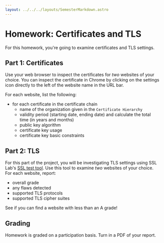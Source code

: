 ```yaml
---
layout: ../../../layouts/SemesterMarkdown.astro
---
```


# Homework: Certificates and TLS

For this homework, you're going to examine certificates and TLS settings.

## Part 1: Certificates

Use your web browser to inspect the certificates for _two_ websites of your
choice. You can inspect the certificate in Chrome by clicking on the settings
icon directly to the left of the website name in the URL bar.

For each website, list the following:

- for each certificate in the certificate chain
  - name of the organization given in the `Certificate Hierarchy`
  - validity period (starting date, ending date) and calculate the total time
    (in years and months)
  - public key algorithm
  - certificate key usage
  - certificate key basic constraints

## Part 2: TLS

For this part of the project, you will be investigating TLS settings using SSL
Lab's [SSL test tool](https://www.ssllabs.com/ssltest/). Use this tool to
examine _two_ websites of your choice. For each website, report:

- overall grade
- any flaws detected
- supported TLS protocols
- supported TLS cipher suites

See if you can find a website with less than an A grade!

## Grading

Homework is graded on a participation basis. Turn in a PDF of your report.
